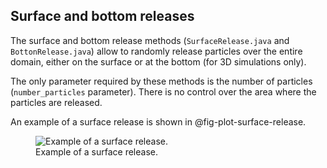 ## Surface and bottom releases

The surface and bottom release methods (`SurfaceRelease.java` and `BottonRelease.java`) allow to randomly release
particles over the entire domain, either on the surface or at the bottom (for 3D simulations only).

The only parameter required by these methods is the number of particles (`number_particles` parameter).
There is no control over the area where the particles are released.

An example of a surface release is shown in @fig-plot-surface-release.

![Example of a surface release.](release/_static/release_surface.jpg){#fig-plot-surface-release}
